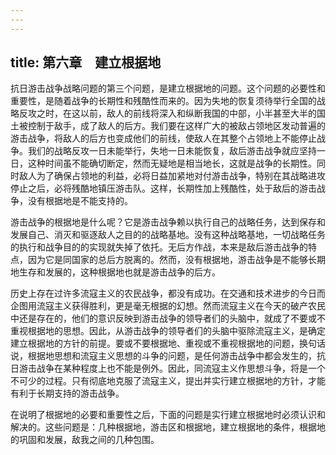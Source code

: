 ```yaml
---
---
---
```

title: 第六章　建立根据地
---




抗日游击战争战略问题的第三个问题，是建立根据地的问题。这个问题的必要性和重要性，是随着战争的长期性和残酷性而来的。因为失地的恢复须待举行全国的战略反攻之时，在这以前，敌人的前线将深入和纵断我国的中部，小半甚至大半的国土被控制于敌手，成了敌人的后方。我们要在这样广大的被敌占领地区发动普遍的游击战争，将敌人的后方也变成他们的前线，使敌人在其整个占领地上不能停止战争。我们的战略反攻一日未能举行，失地一日未能恢复，敌后游击战争就应坚持一日，这种时间虽不能确切断定，然而无疑地是相当地长，这就是战争的长期性。同时敌人为了确保占领地的利益，必将日益加紧地对付游击战争，特别在其战略进攻停止之后，必将残酷地镇压游击队。这样，长期性加上残酷性，处于敌后的游击战争，没有根据地是不能支持的。

游击战争的根据地是什么呢？它是游击战争赖以执行自己的战略任务，达到保存和发展自己、消灭和驱逐敌人之目的的战略基地。没有这种战略基地，一切战略任务的执行和战争目的的实现就失掉了依托。无后方作战，本来是敌后游击战争的特点，因为它是同国家的总后方脱离的。然而，没有根据地，游击战争是不能够长期地生存和发展的，这种根据地也就是游击战争的后方。

历史上存在过许多流寇主义的农民战争，都没有成功。在交通和技术进步的今日而企图用流寇主义获得胜利，更是毫无根据的幻想。然而流寇主义在今天的破产农民中还是存在的，他们的意识反映到游击战争的领导者们的头脑中，就成了不要或不重视根据地的思想。因此，从游击战争的领导者们的头脑中驱除流寇主义，是确定建立根据地的方针的前提。要或不要根据地、重视或不重视根据地的问题，换句话说，根据地思想和流寇主义思想的斗争的问题，是任何游击战争中都会发生的，抗日游击战争在某种程度上也不能是例外。因此，同流寇主义作思想斗争，将是一个不可少的过程。只有彻底地克服了流寇主义，提出并实行建立根据地的方针，才能有利于长期支持的游击战争。

在说明了根据地的必要和重要性之后，下面的问题是实行建立根据地时必须认识和解决的。这些问题是：几种根据地，游击区和根据地，建立根据地的条件，根据地的巩固和发展，敌我之间的几种包围。
